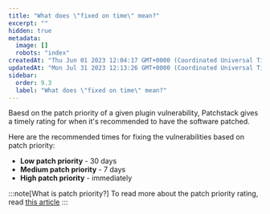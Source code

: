 ```yaml
---
title: "What does \"fixed on time\" mean?"
excerpt: ""
hidden: true
metadata: 
  image: []
  robots: "index"
createdAt: "Thu Jun 01 2023 12:04:17 GMT+0000 (Coordinated Universal Time)"
updatedAt: "Mon Jul 31 2023 12:13:26 GMT+0000 (Coordinated Universal Time)"
sidebar:
  order: 9.3
  label: "What does \"fixed on time\" mean?"
---
```


Baesd on the patch priority of a given plugin vulnerability, Patchstack gives a timely rating for when it's recommended to have the software patched.

Here are the recommended times for fixing the vulnerabilities based on patch priority:
- **Low patch priority** - 30 days
- **Medium patch priority** - 7 days
- **High patch priority** - immediately


:::note[What is patch priority?]
To read more about the patch priority rating, read <a href="https://patchstack.com/articles/patchstack-introducing-patchstack-priority/#different-levels-of-patchstack-priority" target="_blank">this article</a>
:::